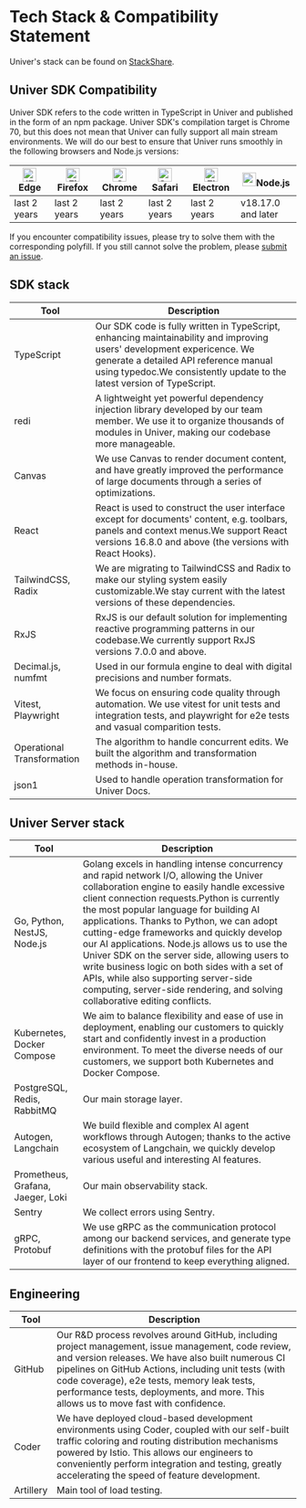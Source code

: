 # Tech Stack & Compatibility Statement

Univer's stack can be found on [StackShare](https://stackshare.io/dreamnum-inc/univer).

## Univer SDK Compatibility

Univer SDK refers to the code written in TypeScript in Univer and published in the form of an npm package. Univer SDK's compilation target is Chrome 70, but this does not mean that Univer can fully support all main stream environments. We will do our best to ensure that Univer runs smoothly in the following browsers and Node.js versions:

| [<img className="mx-auto" src="https://raw.githubusercontent.com/alrra/browser-logos/master/src/edge/edge_48x48.png" alt="IE / Edge" width="24px" height="24px" />](http://godban.github.io/browsers-support-badges/) Edge | [<img className="mx-auto" src="https://raw.githubusercontent.com/alrra/browser-logos/master/src/firefox/firefox_48x48.png" alt="Firefox" width="24px" height="24px" />](http://godban.github.io/browsers-support-badges/)Firefox | [<img className="mx-auto" src="https://raw.githubusercontent.com/alrra/browser-logos/master/src/chrome/chrome_48x48.png" alt="Chrome" width="24px" height="24px" />](http://godban.github.io/browsers-support-badges/)Chrome | [<img className="mx-auto" src="https://raw.githubusercontent.com/alrra/browser-logos/master/src/safari/safari_48x48.png" alt="Safari" width="24px" height="24px" />](http://godban.github.io/browsers-support-badges/)Safari | [<img className="mx-auto" src="https://raw.githubusercontent.com/alrra/browser-logos/master/src/electron/electron_48x48.png" alt="Electron" width="24px" height="24px" />](http://godban.github.io/browsers-support-badges/)Electron | [<img className="mx-auto" src="https://nodejs.org/static/logos/jsIconGreen.svg" width="24px" height="24px" />](https://node.js.com)Node.js |
| --------- | --------- | --------- | --------- | --------- | --------- |
| last 2 years | last 2 years | last 2 years | last 2 years | last 2 years | v18.17.0 and later |

If you encounter compatibility issues, please try to solve them with the corresponding polyfill. If you still cannot solve the problem, please [submit an issue](https://github.com/dream-num/univer/issues/new/choose).

## SDK stack

| Tool | Description |
| --- | --- |
| TypeScript | Our SDK code is fully written in TypeScript, enhancing maintainability and improving users' development expericence. We generate a detailed API reference manual using typedoc.We consistently update to the latest version of TypeScript. |
| redi | A lightweight yet powerful dependency injection library developed by our team member. We use it to organize thousands of modules in Univer, making our codebase more manageable. |
| Canvas | We use Canvas to render document content, and have greatly improved the performance of large documents through a series of optimizations. |
| React | React is used to construct the user interface except for documents' content, e.g. toolbars, panels and context menus.We support React versions 16.8.0 and above (the versions with React Hooks). |
| TailwindCSS, Radix | We are migrating to TailwindCSS and Radix to make our styling system easily customizable.We stay current with the latest versions of these dependencies. |
| RxJS | RxJS is our default solution for implementing reactive programming patterns in our codebase.We currently support RxJS versions 7.0.0 and above. |
| Decimal.js, numfmt | Used in our formula engine to deal with digital precisions and number formats. |
| Vitest, Playwright | We focus on ensuring code quality through automation. We use vitest for unit tests and integration tests, and playwright for e2e tests and vasual comparition tests. |
| Operational Transformation | The algorithm to handle concurrent edits. We built the algorithm and transformation methods in-house. |
| json1 | Used to handle operation transformation for Univer Docs. |

## Univer Server stack

| Tool | Description |
| --- | --- |
| Go, Python, NestJS, Node.js  | Golang excels in handling intense concurrency and rapid network I/O, allowing the Univer collaboration engine to easily handle excessive client connection requests.Python is currently the most popular language for building AI applications. Thanks to Python, we can adopt cutting-edge frameworks and quickly develop our AI applications. Node.js allows us to use the Univer SDK on the server side, allowing users to write business logic on both sides with a set of APIs, while also supporting server-side computing, server-side rendering, and solving collaborative editing conflicts. |
| Kubernetes, Docker Compose | We aim to balance flexibility and ease of use in deployment, enabling our customers to quickly start and confidently invest in a production environment. To meet the diverse needs of our customers, we support both Kubernetes and Docker Compose. |
| PostgreSQL, Redis, RabbitMQ | Our main storage layer. |
| Autogen, Langchain | We build flexible and complex AI agent workflows through Autogen; thanks to the active ecosystem of Langchain, we quickly develop various useful and interesting AI features. |
| Prometheus, Grafana, Jaeger, Loki | Our main observability stack. |
| Sentry | We collect errors using Sentry. |
| gRPC, Protobuf | We use gRPC as the communication protocol among our backend services, and generate type definitions with the protobuf files for the API layer of our frontend to keep everything aligned. |

## Engineering

| Tool | Description |
| --- | --- |
| GitHub | Our R&D process revolves around GitHub, including project management, issue management, code review, and version releases. We have also built numerous CI pipelines on GitHub Actions, including unit tests (with code coverage), e2e tests, memory leak tests, performance tests, deployments, and more. This allows us to move fast with confidence. |
| Coder | We have deployed cloud-based development environments using Coder, coupled with our self-built traffic coloring and routing distribution mechanisms powered by Istio. This allows our engineers to conveniently perform integration and testing, greatly accelerating the speed of feature development. |
| Artillery | Main tool of load testing. |
